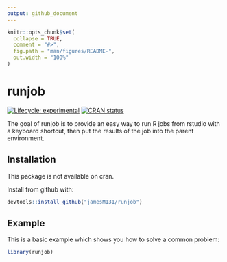 ```yaml
---
output: github_document
---
```


<!-- README.md is generated from README.Rmd. Please edit that file -->

```r
knitr::opts_chunk$set(
  collapse = TRUE,
  comment = "#>",
  fig.path = "man/figures/README-",
  out.width = "100%"
)
```

# runjob

<!-- badges: start -->
[![Lifecycle: experimental](https://img.shields.io/badge/lifecycle-experimental-orange.svg)](https://www.tidyverse.org/lifecycle/#experimental)
[![CRAN status](https://www.r-pkg.org/badges/version/runjob)](https://CRAN.R-project.org/package=runjob)
<!-- badges: end -->

The goal of runjob is to provide an easy way to run R jobs from rstudio with a keyboard shortcut, then put the results of the job into the parent environment.

## Installation

This package is not available on cran.

Install from github with:

``` r
devtools::install_github("jamesM131/runjob")
```

## Example

This is a basic example which shows you how to solve a common problem:

```r
library(runjob)
```

